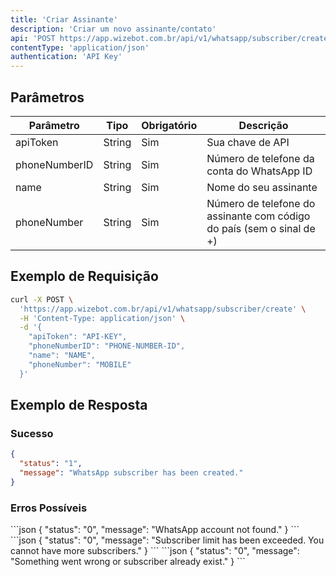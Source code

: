 ```yaml
---
title: 'Criar Assinante'
description: 'Criar um novo assinante/contato'
api: 'POST https://app.wizebot.com.br/api/v1/whatsapp/subscriber/create'
contentType: 'application/json'
authentication: 'API Key'
---
```


## Parâmetros

| Parâmetro | Tipo | Obrigatório | Descrição |
|-----------|------|-------------|-----------|
| apiToken | String | Sim | Sua chave de API |
| phoneNumberID | String | Sim | Número de telefone da conta do WhatsApp ID |
| name | String | Sim | Nome do seu assinante |
| phoneNumber | String | Sim | Número de telefone do assinante com código do país (sem o sinal de +) |

## Exemplo de Requisição

```bash
curl -X POST \
  'https://app.wizebot.com.br/api/v1/whatsapp/subscriber/create' \
  -H 'Content-Type: application/json' \
  -d '{
    "apiToken": "API-KEY",
    "phoneNumberID": "PHONE-NUMBER-ID",
    "name": "NAME",
    "phoneNumber": "MOBILE"
  }'
```

## Exemplo de Resposta

### Sucesso

```json
{
  "status": "1",
  "message": "WhatsApp subscriber has been created."
}
```

### Erros Possíveis

<AccordionGroup>
  <Accordion title="Conta não encontrada" icon="xmark">
    ```json
    {
      "status": "0",
      "message": "WhatsApp account not found."
    }
    ```
  </Accordion>

  <Accordion title="Limite de assinantes excedido" icon="circle-exclamation">
    ```json
    {
      "status": "0",
      "message": "Subscriber limit has been exceeded. You cannot have more subscribers."
    }
    ```
  </Accordion>

  <Accordion title="Assinante já existe" icon="user">
    ```json
    {
      "status": "0",
      "message": "Something went wrong or subscriber already exist."
    }
    ```
  </Accordion>
</AccordionGroup>
